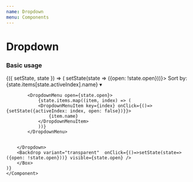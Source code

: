 ```yaml
---
name: Dropdown
menu: Components
---
```



# Dropdown

### Basic usage

<Playground>
    <Component initialState={{ activeIndex: 0, open: false, items: [{name: 'Popular'}, {name:'Ascending'}, {name:'Descending'}] }}>
    {({ setState, state }) => (
        <Box width={180} height={200}>
        <Dropdown>
                    <DropdownLabel active={state.open} onClick={()=>setState(state => ({open: !state.open}))}>
                <span>
                Sort by:
                 {state.items[state.activeIndex].name} 
                </span>
                <span>▾</span>
            </DropdownLabel>

            <DropdownMenu open={state.open}>
                {state.items.map((item, index) => (
                <DropdownMenuItem key={index} onClick={()=>{setState({activeIndex: index, open: false})}}>
                    {item.name}
                </DropdownMenuItem>
                ))}
            </DropdownMenu>


        </Dropdown>
        <Backdrop variant="transparent"  onClick={()=>setState(state=> ({open: !state.open}))} visible={state.open} />
        </Box>
    )}
    </Component>

</Playground>
